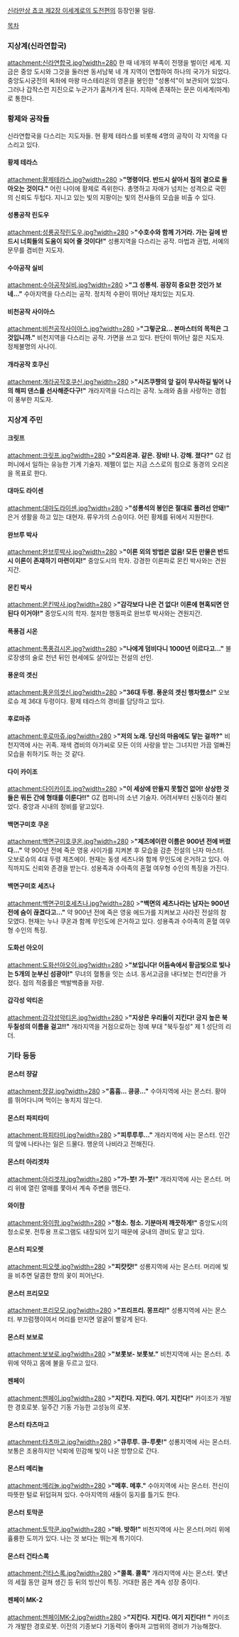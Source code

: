 [[신라만상 쵸코 제2장 이세계로의 도전편]]의 등장인물 일람.

[[목차]]
=== 지상계(신라연합국) ===
attachment:신라연합국.jpg?width=280
한 때 네개의 부족이 전쟁을 벌이던 세계. 지금은 중앙 도시와 그것을 둘러싼 동서남북 네 개 지역이 연합하여 하나의 국가가 되었다. 중앙도시궁전의 옥좌에 마왕 마스테리온의 영혼을 봉인한 "성룡석"이 보관되어 있었다. 그러나 갑작스런 지진으로 누군가가 훔쳐가게 된다. 지하에 존재하는 문은 이세계(마계)로 통한다.
=== 황제와 공작들 ===
신라연합국을 다스리는 지도자들. 현 황제 테라스를 비롯해 4명의 공작이 각 지역을 다스리고 있다.
==== 황제 테라스 ====
attachment:황제테라스.jpg?width=280
>'''"명령이다. 반드시 살아서 짐의 곁으로 돌아오는 것이다."'''
어린 나이에 황제로 즉위한다. 총명하고 자애가 넘치는 성격으로 국민의 신뢰도 두텁다. 지니고 있는 빛의 지팡이는 빛의 전사들의 모습을 비출 수 있다.
==== 성룡공작 린도우 ====
attachment:성룡공작린도우.jpg?width=280
>'''"수호수와 함께 가거라. 가는 길에 반드시 너희들의 도움이 되어 줄 것이다!"'''
성룡지역을 다스리는 공작. 마법과 권법, 서예의 문무를 겸비한 지도자.
==== 수아공작 실비 ====
attachment:수아공작실비.jpg?width=280
>'''"그 성룡석. 굉장히 중요한 것인가 보네..."'''
수아지역을 다스리는 공작. 정치적 수완이 뛰어난 재치있는 지도자.
==== 비천공작 사이아스 ====
attachment:비천공작사이아스.jpg?width=280
>'''"그렇군요... 본마스터의 목적은 그것입니까."'''
비천지역을 다스리는 공작. 가면을 쓰고 있다. 판단이 뛰어난 젊은 지도자. 정체불명의 사나이.
==== 개라공작 호쿠신 ====
attachment:개라공작호쿠신.jpg?width=280
>'''"시즈쿠쨩의 앞 길이 무사하길 빌어 나의 해피 댄스를 선사해준다구!"'''
개라지역을 다스리는 공작. 노래와 춤을 사랑하는 경험이 풍부한 지도자.
=== 지상계 주민 ===
==== 크릿프 ====
attachment:크릿프.jpg?width=280
>'''"오리온과. 같은. 장비! 나. 강해. 졌다?"'''
GZ 컴퍼니에서 일하는 유능한 기계 기술자. 제펠이 없는 지금 스스로의 힘으로 동경의 오리온을 목표로 한다.
==== 대마도 라이센 ====
attachment:대마도라이센.jpg?width=280
>'''"성룡석의 봉인은 절대로 풀려선 안돼!"'''
은거 생활을 하고 있는 대현자. 류우가의 스승이다. 어린 황제를 뒤에서 지원한다.
==== 완브루 박사 ====
attachment:완브루박사.jpg?width=280
>'''"이론 외의 방법은 없음! 모든 만물은 반드시 이론이 존재하기 마련이지!"'''
중앙도시의 학자. 강경한 이론파로 몬킨 박사와는 견원지간.
==== 몬킨 박사 ====
attachment:몬킨박사.jpg?width=280
>'''"감각보다 나은 건 없다! 이론에 현혹되면 안된다 이거야!"'''
중앙도시의 학자. 철저한 행동파로 완브루 박사와는 견원지간.
==== 폭풍검 시온 ====
attachment:폭풍검시온.jpg?width=280
>'''"나에게 덤비다니 1000년 이르다고..."'''
불로장생의 술로 천년 뒤인 현세에도 살아있는 전설의 선인.
==== 풍운의 겟신 ====
attachment:풍운의겟신.jpg?width=280
>'''"36대 두령. 풍운의 겟신 행차했소!"'''
오보로슈 제 36대 두령이다. 황제 테라스의 경비를 담당하고 있다. 
==== 후로마쥬 ====
attachment:후로마쥬.jpg?width=280
>'''"저의 노래. 당신의 마음에도 닿는 걸까?"'''
비천지역에 사는 귀족. 재색 겸비의 아가씨로 모든 이의 사랑을 받는 그녀지만 가끔 얼빠진 모습을 취하기도 하는 것 같다.
==== 다이 카이조 ====
attachment:다이카이조.jpg?width=280
>'''"이 세상에 만들지 못할건 없어! 상상한 것들은 뭐든 간에 형태를 이룬다!!"'''
GZ 컴퍼니의 소년 기술자. 어려서부터 신동이라 불리었다. 중앙과 시내의 정비를 맡고있다. 
==== 백면구미호 쿠온 ====
attachment:백면구미호쿠온.jpg?width=280
>'''"제츠에이란 이름은 900년 전에 버렸다..."'''
약 900년 전에 죽은 영웅 사이가를 지켜본 후 모습을 감춘 전설의 닌자 마스터. 오보로슈의 4대 두령 제츠에이. 현재는 동생 세츠나와 함께 무인도에 은거하고 있다. 아직까지도 신뢰와 존경을 받는다. 성용족과 수아족의 혼혈 여우형 수인의 특징을 가진다.
==== 백면구미호 세츠나 ====
attachment:백면구미호세츠나.jpg?width=280
>'''"백면의 세츠나라는 남자는 900년 전에 숨이 끊겼다고..."'''
약 900년 전에 죽은 영웅 에드가를 지켜보고 사라진 전설의 참모였다. 현재는 누나 쿠온과 함께 무인도에 은거하고 있다. 성용족과 수아족의 혼혈 여우형 수인의 특징.
==== 도화선 아오이 ====
attachment:도화선아오이.jpg?width=280
>'''"보입니다! 어둠속에서 황금빛으로 빛나는 5개의 눈부신 섬광이!"'''
무녀의 혈통을 잇는 소녀. 동서고금을 내다보는 천리안을 가졌다. 점의 적중률은 백발백중을 자랑.
==== 갑각성 악티온 ====
attachment:갑각성악티온.jpg?width=280
>'''"지상은 우리들이 지킨다! 긍지 높은 북두칠성의 이름을 걸고!!"'''
개라지역을 거점으로하는 정예 부대 "북두칠성" 제 1 성단의 리더.
=== 기타 등등 ===
==== 몬스터 쟝갈 ====
attachment:쟝갈.jpg?width=280
>'''"흠흠... 킁킁..."'''
수아지역에 사는 몬스터. 황야를 뛰어다니며 먹이는 놓치지 않는다.
==== 몬스터 파피타미 ====
attachment:파피타미.jpg?width=280
>'''"피루루루..."'''
개라지역에 사는 몬스터. 인간의 앞에 나타나는 일은 드물다. 행운의 나비라고 전해진다.
==== 몬스터 아리겟챠 ====
attachment:아리겟챠.jpg?width=280
>'''"가-붓! 가-붓!"'''
개라지역에 사는 몬스터. 머리 위에 열린 열매를 쫓아서 계속 주변을 맴돈다.
==== 와이팜 ====
attachment:와이팜.jpg?width=280
>'''"청소. 청소. 기분마저 깨끗하게!"'''
중앙도시의 청소로봇. 전투용 프로그램도 내장되어 있기 때문에 궁내의 경비도 맡고 있다.
==== 몬스터 피오렛 ====
attachment:피오렛.jpg?width=280
>'''"피캿캿!"'''
성룡지역에 사는 몬스터. 머리에 빛을 비추면 달콤한 향의 꽃이 피어난다.
==== 몬스터 프리모모 ====
attachment:프리모모.jpg?width=280
>'''"프리프리. 몽프리!"'''
성룡지역에 사는 몬스터. 부끄럼쟁이여서 머리를 만지면 얼굴이 빨갛게 된다.
==== 몬스터 보보로 ====
attachment:보보로.jpg?width=280
>'''"보롯보- 보롯보."'''
비천지역에 사는 몬스터. 추위에 약하고 몸에 불을 두르고 있다.
==== 젠페이 ====
attachment:젠페이.jpg?width=280
>'''"지킨다. 지킨다. 여기. 지킨다!"'''
카이조가 개발한 경호로봇. 일주간 기동 가능한 고성능의 로봇.
==== 몬스터 타츠마고 ====
attachment:타츠마고.jpg?width=280
>'''"큐루루. 큐-루룻!"'''
성룡지역에 사는 몬스터. 보통은 조용하지만 낙뢰에 민감해 빛이 나온 방향으로 간다.
==== 몬스터 메리놀 ====
attachment:메리놀.jpg?width=280
>'''"메후. 메후."'''
수아지역에 사는 몬스터. 전신이 따뜻한 털로 뒤덥혀져 있다. 수아지역의 새들이 둥지를 틀기도 한다.
==== 몬스터 토막쿤 ====
attachment:토막쿤.jpg?width=280
>'''"바. 밧하!"'''
비천지역에 사는 몬스터.머리 위에 휼륭한 도끼가 있다. 나는 것 보다는 뛰는게 특기이다.
==== 몬스터 건타스록 ====
attachment:건타스록.jpg?width=280
>'''"콜록. 콜록"'''
개라지역에 사는 몬스터. 몇년의 세월 동안 걸쳐 생긴 등 뒤의 빙산이 특징. 거대한 몸은 계속 성장 중이다. 
==== 젠페이 MK-2 ====
attachment:젠페이MK-2.jpg?width=280
>'''"지킨다. 지킨다. 여기 지킨다!! "'''
카이조가 개발한 경호로봇. 이전의 기종보다 기동력이 좋아져 고범위의 경비가 가능해졌다.

